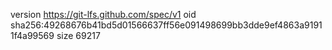 version https://git-lfs.github.com/spec/v1
oid sha256:49268676b41bd5d01566637ff56e091498699bb3dde9ef4863a91911f4a99569
size 69217

